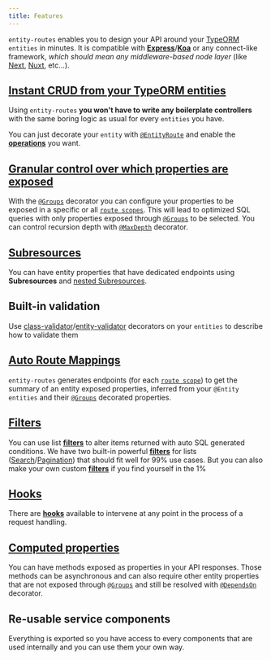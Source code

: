 ```yaml
---
title: Features
---
```


`entity-routes` enables you to design your API around your [TypeORM](https://github.com/typeorm/typeorm/) `entities` in
minutes. It is compatible with [**Express**](https://expressjs.com/)/[**Koa**](https://koajs.com/) or any connect-like
framework, _which should mean any middleware-based node layer_ (like [Next](http://nextjs.org/),
[Nuxt](http://nuxtjs.org/), etc...).

## [Instant CRUD from your TypeORM entities](/entity-route/introduction)

Using `entity-routes` **you won't have to write any boilerplate controllers** with the same boring logic as usual for
every `entities` you have.

You can just decorate your `entity` with [`@EntityRoute`](/entity-routes/introduction) and enable the
[**operations**](/entity-routes/operations) you want.

## [Granular control over which properties are exposed](/entity-route/groups)

With the [`@Groups`](/entity-routes/groups) decorator you can configure your properties to be exposed in a specific or
all [`route scopes`](/entity-routes/route-scope/). This will lead to optimized SQL queries with only properties exposed
through [`@Groups`](/definitions#groups) to be selected. You can control recursion depth with
[`@MaxDepth`](/definitions#maxdepth) decorator.

## [Subresources](/entity-route/subresource)

You can have entity properties that have dedicated endpoints using **Subresources** and
[nested Subresources](/entity-route/subresource#nesting).

## Built-in validation

Use
[class-validator](https://github.com/typestack/class-validator)/[entity-validator](https://github.com/astahmer/entity-validator)
decorators on your `entities` to describe how to validate them

## [Auto Route Mappings](/entity-route/route-scope#inferred-mapping)

`entity-routes` generates endpoints (for each [`route scope`](/entity-routes/route-scope/)) to get the summary of an
entity exposed properties, inferred from your `@Entity` `entities` and their [`@Groups`](/definitions#groups) decorated
properties.

## [Filters](/entity-routes/filters/introduction)

You can use list [**filters**](/entity-routes/filters/introduction) to alter items returned with auto SQL generated
conditions. We have two built-in powerful [**filters**](/entity-routes/filters/introduction) for lists
([Search](/internals/filters/search-filter)/[Pagination](/internals/filters/pagination-filter)) that should fit well for
99% use cases. But you can also make your own custom [**filters**](/entity-routes/filters/introduction) if you find
yourself in the 1%

## [Hooks](/entity-route/hooks)

There are [**hooks**](/entity-routes/hooks/) available to intervene at any point in the process of a request handling.

## [Computed properties](/entity-groups/groups/introduction#computed-property)

You can have methods exposed as properties in your API responses. Those methods can be asynchronous and can also require
other entity properties that are not exposed through [`@Groups`](/definitions#groups) and still be resolved with
[`@DependsOn`](/definitions#dependson) decorator.

## Re-usable service components

Everything is exported so you have access to every components that are used internally and you can use them your own
way.
